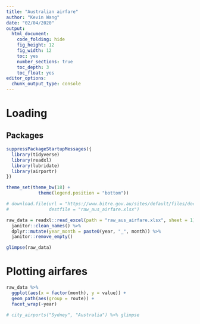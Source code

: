 ```yaml
---
title: "Australian airfare"
author: "Kevin Wang"
date: "02/04/2020"
output:
  html_document:
    code_folding: hide
    fig_height: 12
    fig_width: 12
    toc: yes
    number_sections: true
    toc_depth: 3
    toc_float: yes
editor_options: 
  chunk_output_type: console
---
```



# Loading

## Packages
```r
suppressPackageStartupMessages({
  library(tidyverse)
  library(readxl)
  library(lubridate)
  library(airportr)
})

theme_set(theme_bw(18) +
            theme(legend.position = "bottom"))
```



<!-- ## data -->
<!-- ```{r} -->
<!-- # download.file(url = "https://www.bitre.gov.au/sites/default/files/documents/air_fares_0320.xls", -->
<!-- #               destfile = "raw_aus_airfare.xls") -->

<!-- raw_data = readxl::read_xls(path = "raw_aus_airfare.xls", sheet = 1, skip = 2, na = "n.a.") %>%  -->
<!--   janitor::clean_names() %>%  -->
<!--   dplyr::mutate(survey_month = survey_month %>% as.numeric %>% janitor::excel_numeric_to_date(), -->
<!--                 year = lubridate::year(survey_month), -->
<!--                 month = lubridate::month(survey_month)) %>%  -->
<!--   janitor::remove_empty() -->

<!-- glimpse(raw_data) -->
<!-- ``` -->


<!-- # Plotting airfares -->
<!-- ```{r} -->
<!-- raw_data %>%  -->
<!--   ggplot(aes(x = factor(month), y = real_full_economy)) + -->
<!--   geom_path(aes(group = year, colour = factor(year))) -->
<!-- ``` -->



```r
# download.file(url = "https://www.bitre.gov.au/sites/default/files/documents/faresforbi_excel_0320.xlsx",
#               destfile = "raw_aus_airfare.xlsx")

raw_data = readxl::read_excel(path = "raw_aus_airfare.xlsx", sheet = 1) %>%
  janitor::clean_names() %>%
  dplyr::mutate(year_month = paste0(year, "_", month)) %>%
  janitor::remove_empty()

glimpse(raw_data)
```


# Plotting airfares
```r
raw_data %>% 
  ggplot(aes(x = factor(month), y = value)) +
  geom_path(aes(group = route)) +
  facet_wrap(~year)

# city_airports("Sydney", "Australia") %>% glimpse
```

